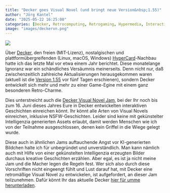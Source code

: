 ```yaml
---
title: "Decker goes Visual Novel (und bringt neue Version&nbsp;1.55)"
author: "Jörg Kantel"
date: "2025-05-22 16:25:00"
categories: [Decker, Retrocomputing, Retrogaming, Hypermedia, Interactive Fiction]
image: "images/deckervn.png"
---
```


[![](images/deckervn-b.png)](https://itch.io/jam/decker-vn-jam)

Über [Decker](http://cognitiones.kantel-chaos-team.de/programmierung/decker.html), den freien (MIT-Lizenz), nostalgischen und plattformübergreifenden (Linux, macOS, Windows) [HyperCard](http://cognitiones.kantel-chaos-team.de/programmierung/hypercard.html)-Nachbau hatte ich das letzte Mal vor etwa einem Jahr berichtet. Diese monatelange Ignoranz war ein schändliches Versäumnis meinerseits. Denn nicht nur, daß zwischenzeitlich zahlreiche Aktualisierungen herausgekommen waren (aktuell ist die [Version 1.55](https://internet-janitor.itch.io/decker/devlog/946250/decker-155) vor fünf Tagen erschienen), sondern Decker entwickelt sich mehr und mehr zu einer Game-Egine mit einem ganz besonderen Retro-Charme.

Dies unterstreicht auch die [Decker Visual Novel Jam](https://itch.io/jam/decker-vn-jam), bei der Ihr noch bis zum 16.&nbsp;Juni dieses Jahres Eure in Decker entwickelten interaktiven Geschichten einreichen könnt. Ihr könnt alle Arten von Visual Novels einreichen, inklusive NSFW-Geschichten. Leider sind keine mit gekünstelter Intelligenzia generierten Assets erlaubt, damit werden Menschen wie ich von der Teilnahme ausgeschlossen, denen kein Griffel in die Wiege gelegt wurde.

Diese auch in ähnlichen Jams auftauchende Angst vor KI-generierten Bildchen halte ich für unbegründet und unverständlich. Man kann nämlich auch mit Hilfe von einer gekünstelten Intelligenzia erzeugten Bilder durchaus kreative Geschichten erzählen. Aber egal, es ist ja nicht meine Jam und die Macher legen die Regeln fest. Wer sich also durch diese Vorschriften nicht eingeengt fühlt und Lust darauf hat, mit Decker eine retromäßige Visual Novel zu entwickelen, ist aufgefordert, an dieser Jam teilzunehmen. Dafür könnt Ihr das aktuelle Decker [hier für umme herunterladen](https://internet-janitor.itch.io/decker).